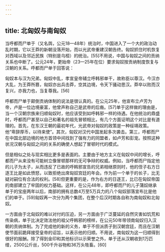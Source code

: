```yaml
---
---
---
```

title: 北匈奴与南匈奴
---



当呼都而尸单于（又名舆，公元18—48年）统治时，中国进入了一个大的政治动乱时期，它以王莽的新朝没落开始，而以光武帝重建汉朝告终。匈奴抓住时机恢复对西域以及邻近民族（特别是乌桓）的统治。[55]不用说，中国与匈奴之间的贡纳关系也中断了。公元24年，更始帝（23—25年在位）要求匈奴按贡纳制度恢复与汉朝的关系。呼都而尸单于回答说：

匈奴本与汉为兄弟。匈奴中乱，孝宣皇帝辅立呼韩邪单干，故称臣以尊汉。今汉亦大乱，为王莽所篡，匈奴亦出兵击莽，空其边境，令天下骚动思汉。莽卒以败而汉复兴，亦我力也，当复尊我。[56]



呼都而尸单于颠倒贡纳体制的说法是很认真的。在公元25年，他宣布立卢芳为帝，卢是一位边境豪富，他曾声称自己是武帝的后裔。[57]单于这样做的理由是，当一个汉朝宗族来归顺匈奴时，他应该受到如呼韩邪一样的待遇。在他统治的鼎盛时，呼都而尸甚至以自己和著名的祖先冒顿相比，有几个方面证明这个对比是有道理的。首先，在东汉王朝的最初年代，光武帝对匈奴的政策是一种绥靖政策。他“卑辞厚币，以待来使”。其次，匈奴对汉代中国发起多次袭击。第三，呼都而尸在中国北部边境的地方首领中间找到了强有力的同盟者，如卢芳和彭宠。按照这种状况汉朝与匈奴之间的关系的确使人想起了冒顿时代的模式。

但是相似之处与现实相比更多是表面的。主要由于地方主义在匈奴中间的增长，呼都而尸从来没有可能树立像冒顿那样的无可争辩的权威。例如，当呼都而尸指定他的儿子为太子，从而违反了已故的呼韩邪宣告的兄弟相继原则时，他的侄子右方日逐王比是如此愤怒，以致拒绝出席匈奴宫廷的年会。作为前一个单于的长子，比无疑对嗣位有合法的权利。[58]但更重要的是，作为右方的日逐王，比已在匈奴帝国的南部建立了牢固的权力基础。这样，在公元48年，即呼都而尸的儿子蒲奴继承单于的宝座两年以后，南部的拥有总数4万至5万兵力的八个匈奴部落宣布比是他们的单于。[59]匈奴再一次分为两个集团，在整个后汉时期各自称为南匈奴和北匈奴。

一方面由于北匈奴的难以对付的压迫，另一方面由于广泛蔓延的自然灾害如饥荒和传染病，单于比决定效法他的祖父呼韩邪的榜样，在公元50年带领南匈奴归入汉朝的贡纳体制。为了完成他的新的义务，单于不但派质子到汉朝宫廷，而且在汉朝使节面前跪拜接受皇帝的诏旨，以表示他的归顺。不用说，南匈奴为这一归顺得到很好的报酬。除了得到金印和其他标识以示荣誉之外，单于还从汉朝收到1万匹缯，2500公斤丝，500千升谷物和36万头牲畜。[60]